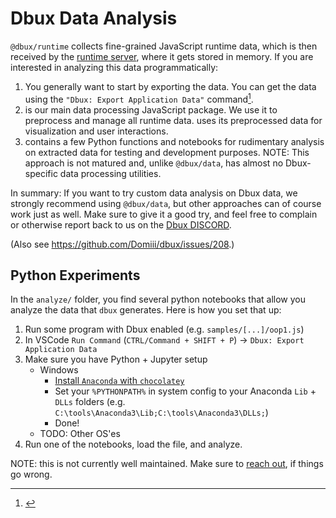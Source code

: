 # Dbux Data Analysis


`@dbux/runtime` collects fine-grained JavaScript runtime data, which is then received by the [runtime server](../tools-and-configuration/dbux-code#runtime-server), where it gets stored in memory. If you are interested in analyzing this data programmatically:

1. You generally want to start by exporting the data. You can get the data using the `"Dbux: Export Application Data"` command[^1].
2. <CodeLink path="dbux-data" /> is our main data processing JavaScript package. We use it to preprocess and manage all runtime data. <CodeLink path="dbux-code" /> uses its preprocessed data for visualization and user interactions.
3. <CodeLink path="analysis" /> contains a few Python functions and notebooks for rudimentary analysis on extracted data for testing and development purposes. NOTE: This approach is not matured and, unlike `@dbux/data`, has almost no Dbux-specific data processing utilities.

In summary: If you want to try custom data analysis on Dbux data, we strongly recommend using `@dbux/data`, but other approaches can of course work just as well. Make sure to give it a good try, and feel free to complain or otherwise report back to us on the [Dbux DISCORD](https://discord.gg/QKgq9ZE).

(Also see https://github.com/Domiii/dbux/issues/208.)


## Python Experiments

In the `analyze/` folder, you find several python notebooks that allow you analyze the data that `dbux` generates. Here is how you set that up:

1. Run some program with Dbux enabled (e.g. `samples/[...]/oop1.js`)
2. In VSCode `Run Command` (`CTRL/Command + SHIFT + P`) -> `Dbux: Export Application Data`
3. Make sure you have Python + Jupyter setup
   * Windows
      * [Install `Anaconda` with `chocolatey`](https://chocolatey.org/packages/anaconda3)
      * Set your `%PYTHONPATH%` in system config to your Anaconda `Lib` + `DLLs` folders (e.g. `C:\tools\Anaconda3\Lib;C:\tools\Anaconda3\DLLs;`)
      * Done!
   * TODO: Other OS'es
4. Run one of the notebooks, load the file, and analyze.

NOTE: this is not currently well maintained. Make sure to [reach out](https://discord.gg/QKgq9ZE), if things go wrong.

[^1]: <CodeExport pkg="dbux-code" link="src/codeUtil/codeExport.js" />
